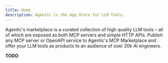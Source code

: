 ```yaml
---
title: Home
description: Agentic is the App Store for LLM Tools.
---
```


<Columns cols={2}>
  <Card title='MCP Marketplace' href='/marketplace' icon='store'>
    Agentic's marketplace is a curated collection of high quality LLM tools
    – all of which are exposed as both MCP servers and simple HTTP APIs.
  </Card>
  <Card title='Publishing MCPs' href='/publishing' icon='upload'>
    Publish any MCP server or OpenAPI service to Agentic's MCP Marketplace and
    offer your LLM tools as products to an audience of over 20k AI engineers.
  </Card>
</Columns>

**TODO**

